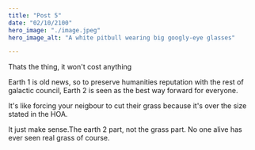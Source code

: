 ```yaml
---
title: "Post 5"
date: "02/10/2100"
hero_image: "./image.jpeg"
hero_image_alt: "A white pitbull wearing big googly-eye glasses"

---
```


Thats the thing, it won't cost anything

Earth 1 is old news, so to preserve humanities reputation with the rest of galactic council, Earth 2 is seen as the best way forward for everyone.

It's like forcing your neigbour to cut their grass because it's over the size stated in the HOA.

It just make sense.The earth 2 part, not the grass part. No one alive has ever seen real grass of course.